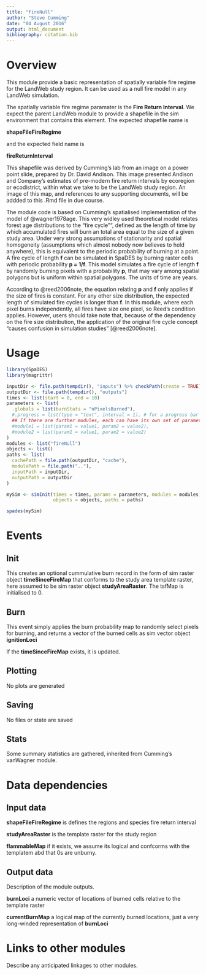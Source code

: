 ```yaml
---
title: "fireNull"
author: "Steve Cumming"
date: "04 August 2016"
output: html_document
bibliography: citation.bib
---
```


# Overview

This module provide a basic representation of spatially variable fire regime for the LandWeb study region. It can be used as a null fire model in any LandWeb simulation. 

The spatially variable fire regime paramater is the
__Fire Return Interval__. We expect the parent LandWeb module to provide a shapefile in the sim environment that contains this element. The expected shapefile name is

**shapeFileFireRegime**

and the expected field name is

**fireReturnInterval**

This shapefile was derived by Cumming's lab from an image on a power point slide, prepared by Dr. David Andison. This image presented Andison and Company's estimates of pre-modern fire return intervals by ecoregion or ecodistrict, within what we take to be the LandWeb study region. An image of this map, and references to any supporting documents, will be addded to this .Rmd file in due course. 

The module code is based on Cumming's spatialised implementation of the model of @wagner1978age. This very widley used theoretical model relates forest age distributions to the "fire cycle"", defined as the length of time by which accumulated fires will burn an total area equal to the size of a given study area. Under very strong assumptions of stationarity and spatial homogeneity (assumptions which almost nobody now believes to hold anywhere), this is equivalent to the periodic probability of burning at a point. A fire cycle of length __f__ can be simulated in SpaDES by burning raster cells with periodic probability  __p = 1/f__. This model simulates a fire cycle of length __f__ by randomly burning pixels with a  probability __p__,  that may vary among spatial polygons but is uniform within spatial polygons. The units of time are years.

According to @reed2006note, the equation relating __p__ and __f__ only applies if the size of fires is constant. For any other size distribution, the expected length of simulated fire cycles is longer than __f__.  In this module, where each pixel burns independently, all fires have size one pixel, so Reed's condition applies. However, users should take note that, because of the dependency on the fire size distribution, the application of the original fire cycle concept "causes confusion in simulation studies" [@reed2006note].

# Usage

```r
library(SpaDES)
library(magrittr)

inputDir <- file.path(tempdir(), "inputs") %>% checkPath(create = TRUE)
outputDir <- file.path(tempdir(), "outputs")
times <- list(start = 0, end = 10)
parameters <- list(
  .globals = list(burnStats = "nPixelsBurned"),
  #.progress = list(type = "text", interval = 1), # for a progress bar
  ## If there are further modules, each can have its own set of parameters:
  #module1 = list(param1 = value1, param2 = value2),
  #module2 = list(param1 = value1, param2 = value2)
)
modules <- list("fireNull")
objects <- list()
paths <- list(
  cachePath = file.path(outputDir, "cache"),
  modulePath = file.path(".."),
  inputPath = inputDir,
  outputPath = outputDir
)

mySim <- simInit(times = times, params = parameters, modules = modules,
                 objects = objects, paths = paths)

spades(mySim)
```

# Events

## Init

This creates an optional cummulative burn record in the form of sim raster object __timeSinceFireMap__ that  conforms to the study area template raster, here assumed to be sim raster object __studyAreaRaster__. The tsfMap is initialised to 0.

## Burn

This event simply applies the burn probability map to randomly select pixels for burning, and returns a vector of the burned cells as sim vector object __ignitionLoci__

If the __timeSinceFireMap__ exists, it is updated.

## Plotting

No plots are generated

## Saving

No files or state are saved

## Stats

Some summary statistics are gathered, inherited from Cumming's vanWagner module. 

# Data dependencies

## Input data

__shapeFileFireRegime__ is defines the regions and species fire return interval

__studyAreaRaster__ is the template raster for the study region

__flammableMap__ if it exists, we assume its logical and confcorms with the templatem abd that 0s are unburny. 

## Output data

Description of the module outputs.

__burnLoci__ a numeric vector of locations of burned cells relative to the template raster

__currentBurnMap__ a logical map of the currently burned locations, just a very long-winded representation of __burnLoci__

# Links to other modules

Describe any anticipated linkages to other modules.


